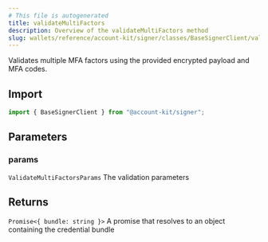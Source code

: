 ```yaml
---
# This file is autogenerated
title: validateMultiFactors
description: Overview of the validateMultiFactors method
slug: wallets/reference/account-kit/signer/classes/BaseSignerClient/validateMultiFactors
---
```


Validates multiple MFA factors using the provided encrypted payload and MFA codes.

## Import

```ts
import { BaseSignerClient } from "@account-kit/signer";
```

## Parameters

### params

`ValidateMultiFactorsParams`
The validation parameters

## Returns

`Promise<{ bundle: string }>`
A promise that resolves to an object containing the credential bundle
